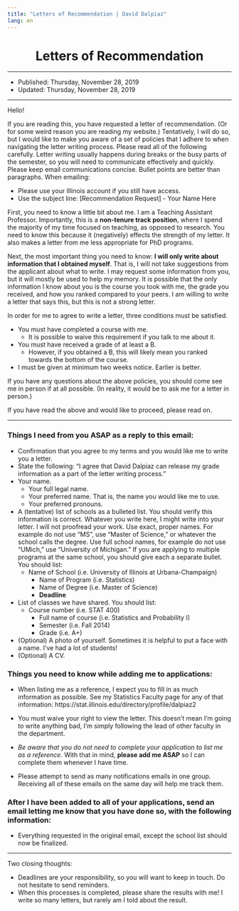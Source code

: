 ```yaml
---
title: "Letters of Recommendation | David Dalpiaz"
lang: en
---
```


<center><h1>Letters of Recommendation</h1></center>

***

- Published: Thursday, November 28, 2019
- Updated: Thursday, November 28, 2019

***

Hello!

If you are reading this, you have requested a letter of recommendation. (Or for some weird reason you are reading my website.) Tentatively, I will do so, but I would like to make you aware of a set of policies that I adhere to when navigating the letter writing process. Please read all of the following carefully. Letter writing usually happens during breaks or the busy parts of the semester, so you will need to communicate effectively and quickly. Please keep email communications concise. Bullet points are better than paragraphs. When emailing:

- Please use your Illinois account if you still have access.
- Use the subject line: [Recommendation Request] - Your Name Here

First, you need to know a little bit about me. I am a Teaching Assistant Professor. Importantly, this is a **non-tenure track position**, where I spend the majority of my time focused on teaching, as opposed to research. You need to know this because it (negatively) effects the strength of my letter. It also makes a letter from me less appropriate for PhD programs.

Next, the most important thing you need to know: **I will only write about information that I obtained myself**. That is, I will not take suggestions from the applicant about what to write. I may request some information from you, but it will mostly be used to help my memory.  It is possible that the only information I know about you is the course you took with me, the grade you received, and how you ranked compared to your peers. I am willing to write a letter that says this, but this is not a strong letter.

In order for me to agree to write a letter, three conditions must be satisfied. 

- You must have completed a course with me.
  - It is possible to waive this requirement if you talk to me about it.
- You must have received a grade of at least a B.
  - However, if you obtained a B, this will likely mean you ranked towards the bottom of the course.
- I must be given at minimum two weeks notice. Earlier is better.

If you have any questions about the above policies, you should come see me in person if at all possible. (In reality, it would be to ask me for a letter in person.)

If you have read the above and would like to proceed, please read on.

***

### Things I need from you ASAP as a reply to this email:

- Confirmation that you agree to my terms and you would like me to write you a letter.
- State the following: "I agree that David Dalpiaz can release my grade information as a part of the letter writing process."
- Your name.
  - Your full legal name.
  - Your preferred name. That is, the name you would like me to use.
  - Your preferred pronouns.
- A (tentative) list of schools as a bulleted list. You should verify this information is correct. Whatever you write here, I might write into your letter. I will not proofread your work. Use exact, proper names. For example do not use "MS", use "Master of Science," or whatever the school calls the degree. Use full school names, for example do not use "UMich," use "University of Michigan." If you are applying to multiple programs at the same school, you should give each a separate bullet. You should list:
  - Name of School (i.e. University of Illinois at Urbana-Champaign)
    - Name of Program (i.e. Statistics)
    - Name of Degree (i.e. Master of Science)
    - **Deadline**
- List of classes we have shared. You should list:
  - Course number (i.e. STAT 400)
    - Full name of course (i.e. Statistics and Probability I)
    - Semester (i.e. Fall 2014)
    - Grade (i.e. A+)
- (Optional) A photo of yourself. Sometimes it is helpful to put a face with a name. I've had a lot of students!
- (Optional) A CV.

### Things you need to know while adding me to applications:

- When listing me as a reference, I expect you to fill in as much information as possible. See my Statistics Faculty page for any of that information: https://stat.illinois.edu/directory/profile/dalpiaz2
- You must waive your right to view the letter. This doesn't mean I'm going to write anything bad, I'm simply following the lead of other faculty in the department.
- *Be aware that you do not need to complete your application to list me as a reference.* With that in mind, **please add me ASAP** so I can complete them whenever I have time.

- Please attempt to send as many notifications emails in one group. Receiving all of these emails on the same day will help me track them.

### After I have been added to all of your applications, send an email letting me know that you have done so, with the following information:

- Everything requested in the original email, except the school list should now be finalized.

***

Two closing thoughts:

- Deadlines are your responsibility, so you will want to keep in touch. Do not hesitate to send reminders.
- When this processes is completed, please share the results with me! I write so many letters, but rarely am I told about the result.